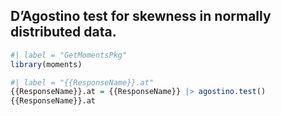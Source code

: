 ## D'Agostino test for skewness in normally distributed data.

```r
#| label = "GetMomentsPkg"
library(moments)
```

```r
#| label = "{{ResponseName}}.at"
{{ResponseName}}.at = {{ResponseName}} |> agostino.test()
{{ResponseName}}.at
```

